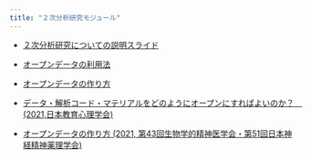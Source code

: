 ```yaml
---
title: "２次分析研究モジュール"
---
```


- [２次分析研究についての説明スライド](https://ykunisato.github.io/ccp-lab-slide/spring_seminar_JSSP_2021/secondary_analysis/slide.html#1)

- [オープンデータの利用法](how-to-open-data.html)

- [オープンデータの作り方](https://ykunisato.github.io/ccp-lab-slide/open_data/open_data.html)

- [データ・解析コード・マテリアルをどのようにオープンにすればよいのか？　(2021,日本教育心理学会)](https://ykunisato.github.io/ccp-lab-slide/edupsych2021/slide.html#1)

- [オープンデータの作り方 (2021, 第43回生物学的精神医学会・第51回日本神経精神薬理学会)](https://ykunisato.github.io/ccp-lab-slide/NPPR/slide.html#1)